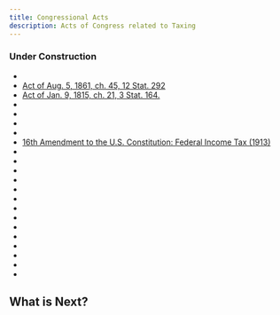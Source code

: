 ```yaml
---
title: Congressional Acts
description: Acts of Congress related to Taxing
---
```


### Under Construction


- []()
- [Act of Aug. 5, 1861, ch. 45, 12 Stat. 292](https://www.govinfo.gov/content/pkg/STATUTE-12/pdf/STATUTE-12-Pg292.pdf#page=1)
- [Act of Jan. 9, 1815, ch. 21, 3 Stat. 164.](https://www.govinfo.gov/content/pkg/STATUTE-3/pdf/STATUTE-3-Pg164.pdf#page=1)
- []()
- []()
- []()
- []()
- [16th Amendment to the U.S. Constitution: Federal Income Tax (1913)](https://www.archives.gov/milestone-documents/16th-amendment)
- []()
- []()
- []()
- []()
- []()
- []()
- []()
- []()
- []()
- []()
- []()
- []()
- []()
- []()

## What is Next?


<Cards>
  <Card title="Learn more about Tax History" href="http://localhost:3000/docs/history" />
  <Card title="Learn more about Tax Facts" href="http://localhost:3000/docs/index" />
  <Card title="Tax Sources" href="http://localhost:3000/docs/tax-links" />

</Cards>